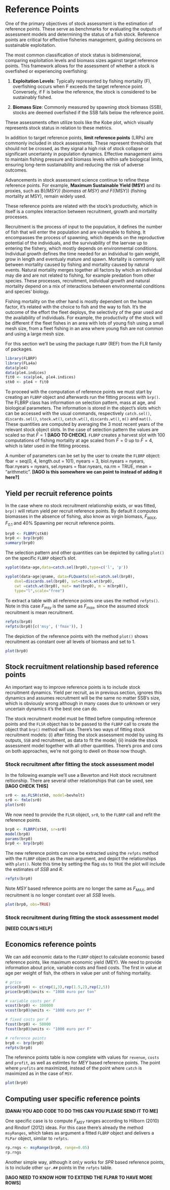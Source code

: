 # Reference Points

One of the primary objectives of stock assessment is the estimation of reference points. These serve as benchmarks for evaluating the outputs of assessment models and determining the status of a fish stock. Reference points are critical for effective fisheries management, guiding decisions on sustainable exploitation.

The most common classification of stock status is bidimensional, comparing exploitation levels and biomass sizes against target reference points. This framework allows for the assessment of whether a stock is overfished or experiencing overfishing:

1. **Exploitation Levels**: Typically represented by fishing mortality (F), overfishing occurs when F exceeds the target reference point. Conversely, if F is below the reference, the stock is considered to be sustainably fished.
   
2. **Biomass Size**: Commonly measured by spawning stock biomass (SSB), stocks are deemed overfished if the SSB falls below the reference point. 

These assessments often utilize tools like the Kobe plot, which visually represents stock status in relation to these metrics.

In addition to target reference points, **limit reference points** (LRPs) are commonly included in stock assessments. These represent thresholds that should not be crossed, as they signal a high risk of stock collapse or significant uncertainty in population dynamics. Effective management aims to maintain fishing pressure and biomass levels within safe biological limits, ensuring long-term sustainability and reducing the risk of adverse outcomes.

Advancements in stock assessment science continue to refine these reference points. For example, **Maximum Sustainable Yield (MSY)** and its proxies, such as B\(_{MSY}\) (biomass at MSY) and F\(_{MSY}\) (fishing mortality at MSY), remain widely used.

These reference points are related with the stock's productivity, which in itself is a complex interaction between recruitment, growth and mortality processes. 

Recruitment is the process of input to the population, it defines the number of fish that will enter the population and are vulnerable to fishing. It encompasses the process of spawning, which depends on the reproductive potential of the individuals, and the survivability of the laervae up to entering the fishery, which mostly depends on environmental conditions. Individual growth defines the time needed for an individual to gain weight, grow in length and eventualy mature and spawn. Mortality is commonly split between mortality caused by fishing and mortality caused by natural events. Natural mortality merges together all factors by which an individual may die and are not related to fishing, for example predation from other species. These processes, recruitment, individual growth and natural mortality depend on a mix of interactions between environmental conditions and species' biology.

Fishing mortality on the other hand is mostly dependent on the human factor, it's related with the choice to fish and the way to fish. It's the outcome of the effort the fleet deploys, the selectivity of the gear used and the availability of individuals. For example, the productivity of the stock will be different if the fleet fishes in an area with lots of young fish using a small mesh size, from a fleet fishing in an area where young fish are not common and using a large mesh size.      

For this section we'll be using the package `FLBRP` (REF) from the FLR family of packages.

```r
library(FLBRP)
library(FLa4a)
data(ple4)
data(ple4.indices)
fit0 <- sca(ple4, ple4.indices)
stk0 <- ple4 + fit0
```

To proceed with the computation of reference points we must start by creating an `FLBRP` object and afterwards run the fitting process with `brp()`. The FLBRP class has information on selection pattern, mass at age, and biological parameters. The information is stored in the object's slots which can be accessed with the usual commands, respectively `catch.sel()`, `discards.sel()`, `stock.wt()`, `catch.wt()`, `discards.wt()`, `m()` and `mat()`. These quantities are computed by averaging the 3 most recent years of the relevant stock object slots. In the case of selection pattern the values are scaled so that $\bar{F}=1$ **[IAGO TO CHECK]**. `FLBRP` creates a harvest slot with 100 computations of fishing mortality at age scaled from $\bar{F}=0$ up to $\bar{F}=4$, which is later used in the fitting process.

A number of parameters can be set by the user to create the `FLBRP` object: fbar = seq(0, 4, length.out = 101), nyears = 3, biol.nyears = nyears, fbar.nyears = nyears, sel.nyears = fbar.nyears, na.rm = TRUE, mean = "arithmetic". **[IAGO is this somewhere we can point to instead of adding it here?]**

## Yield per recruit reference points

In the case where no stock recruitment relationship exists, or was fitted, `brp()` will return yield per recruit reference points. By default it computes biomasses in the absence of fishing, also know as virgin biomass, $F_{MAX}$, $F_{0.1}$ and 40% Spawning per recruit reference points.  


```r
brp0 <- FLBRP(stk0)
brp0 <- brp(brp0)
summary(brp0)
```

The selection pattern and other quantities can be depicted by calling `plot()` on the specific `FLBRP` object's slot.

```r
xyplot(data~age,data=catch.sel(brp0),type=c('l', 'p'))
```

```r
xyplot(data~age|qname, data=FLQuants(sel=catch.sel(brp0),
 	dsel=discards.sel(brp0), swt=stock.wt(brp0),
	cwt =catch.wt(brp0), mat= mat(brp0), m = m(brp0)),
	type="l",scale="free")
```

To extract a table with all reference points one uses the method `refpts()`. Note in this case $F_{msy}$ is the same as $F_{max}$, since the assumed stock recruitment is mean recruitment. 

```r
refpts(brp0)
refpts(brp0)[c('msy', ('fmax')), ]
```

The depiction of the reference points with the method `plot()` shows recruitment as constant over all levels of biomass and set to $1$.

```r
plot(brp0)
```

## Stock recruitment relationship based reference points

An important way to improve reference points is to include stock recruitment dynamics. Yield per recruit, as in previous section, ignores this dynamics and assumes recruitment will be the same no matter SSB's size, which is obviously wrong although in many cases due to unknown or very uncertain dynamics it's the best one can do.

The stock recruitment model must be fitted before computing reference points and the `FLSR` object has to be passed to the `FLBRP` call to create the object that `brp()` method will use. There's two ways of fitting stock recruitment models: (i) after fitting the stock assessment model by using its outputs, `SSB` and recruitment, as data to fit the model; (ii) inside the stock assessment model together with all other quantities. There's pros and cons on both approaches, we're not going to dwell on those now though.  

### Stock recruitment after fitting the stock assessment model  

In the following example we'll use a Beverton and Holt stock recruitment reltionship. There are several other relationships that can be used, see **[IAGO CHECK THIS]**

```r
sr0 <- as.FLSR(stk0, model=bevholt)
sr0 <- fmle(sr0)
plot(sr0)
```

We now need to provide the `FLSR` object, `sr0`, to the `FLBRP` call and refit the reference points. 

```r
brp0 <- FLBRP(stk0, sr=sr0)
model(brp0)
params(brp0)
brp0 <- brp(brp0)
```

The new reference points can now be extracted using the `refpts` method with the `FLBRP` object as the main argument, and depict the relationships with `plot()`. Note this time by setting the flag `obs` to `TRUE` the plot will include the estimates of $SSB$ and $R$.

```r
refpts(brp0)
```

Note $MSY$ based reference points are no longer the same as $F_{MAX}$, and recruitment is no longer constant over all $SSB$ levels.

```r
plot(brp0, obs=TRUE)
```

### Stock recruitment during fitting the stock assessment model  

**[NEED COLIN'S HELP]**

## Economics reference points

We can add economic data to the `FLBRP` object to calculate economic based reference points, like maximum economic yield (MEY). We need to provide information about price, variable costs and fixed costs. The first in value at age per weight of fish, the others in value per unit of fishing mortality.

```r
# price
price(brp0) <- c(rep(1,3),rep(1.5,2),rep(2,5))
price(brp0)@units <- "1000 euro per ton"

# variable costs per F 
vcost(brp0) <- 100000
vcost(brp0)@units <- "1000 euro per F"

# fixed costs per F 
fcost(brp0) <- 50000
fcost(brp0)@units <- "1000 euro per F"

# reference points
brp0 <- brp(brp0)
refpts(brp0)
```

The reference points table is now complete with values for `revenue`, `costs` and `profit`, as well as estimtes for $MEY$ based reference points. The point where `profits` are maximized, instead of the point where `catch` is maximized as in the case of `MSY`.

```r
plot(brp0)
```

## Computing user specific reference points

**[DANAI YOU ADD CODE TO DO THIS CAN YOU PLEASE SEND IT TO ME]**

One specific case is to compute $F_{MSY}$ ranges according to Hilborn (2010) and Rindorf (2012) ideas. For this case there's already the method `msyRanges`, which takes as argument a fitted `FLBRP` object and delivers a `FLPar` object, similar to `refpts`.

```r
rp.rngs <- msyRange(brp0, range=0.05)
rp.rngs
```

Another simple way, although it onl;y works for $SPR$ based reference points, is to include other `spr.##` points in the `refpts` table.

**[IAGO NEED TO KNOW HOW TO EXTEND THE FLPAR TO HAVE MORE ROWS]**

 




